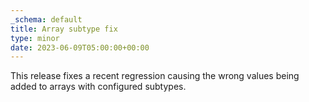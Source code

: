 ```yaml
---
_schema: default
title: Array subtype fix
type: minor
date: 2023-06-09T05:00:00+00:00
---
```

This release fixes a recent regression causing the wrong values being added to arrays with configured subtypes.